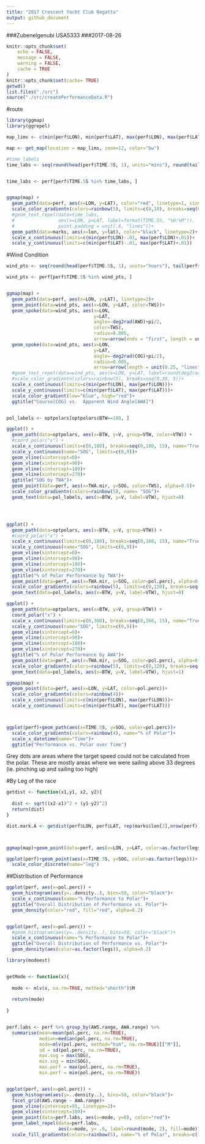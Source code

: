 ```yaml
---
title: "2017 Crescent Yacht Club Regatta"
output: github_document
---
```


###Zubenelgenubi USA5333
###2017-08-26


```r
knitr::opts_chunk$set(
	echo = FALSE,
	message = FALSE,
	warning = FALSE,
	cache = TRUE
)
knitr::opts_chunk$set(cache= TRUE)
getwd()
list.files("./src")
source("./src/createPerformanceData.R")

```


#route
```r
library(ggmap)
library(ggrepel)

map_lims <- c(min(perf$LON), min(perf$LAT), max(perf$LON), max(perf$LAT)) 

map <- get_map(location = map_lims, zoom=12, color="bw")

#time labels
time_labs <- seq(round(head(perf$TIME.5S, 1), units="mins"), round(tail(perf$TIME.5S, 1), units="hour"), by="30 mins")


time_labs <- perf[perf$TIME.5S %in% time_labs, ]


ggmap(map) + 
  geom_path(data=perf, aes(x=LON, y=LAT), color="red", linetype=1, size=1) +
  scale_color_gradientn(colors=rainbow(5), limits=c(0,10), breaks=seq(0,10, 2))+
  #geom_text_repel(data=time_labs, 
  #                aes(x=LON, y=LAT, label=format(TIME.5S, "%H:%M")), 
  #                point.padding = unit(.8, "lines"))+
  geom_path(data=marks, aes(x=lon, y=lat), color="black", linetype=2)+
  scale_x_continuous(limits=c(min(perf$LON)-.01, max(perf$LON)+.01))+
  scale_y_continuous(limits=c(min(perf$LAT)-.01, max(perf$LAT)+.01))

```


#Wind Condition
```r
wind_pts <- seq(round(head(perf$TIME.5S, 1), units="hours"), tail(perf$TIME.5S, 1), by="5 min")

wind_pts <- perf[perf$TIME.5S %in% wind_pts, ]


ggmap(map) + 
  geom_path(data=perf, aes(x=LON, y=LAT), linetype=2)+
  geom_point(data=wind_pts, aes(x=LON, y=LAT, color=TWS))+
  geom_spoke(data=wind_pts, aes(x=LON, 
                                y=LAT, 
                                angle=-deg2rad(AWD)+pi/2,
                                color=TWS),
                                radius=0.005, 
                                arrow=arrow(ends = "first", length = unit(0.25, "lines")))+
  geom_spoke(data=wind_pts, aes(x=LON, 
                                y=LAT, 
                                angle=-deg2rad(COG)+pi/2), 
                                radius=0.005,
                                arrow=arrow(length = unit(0.25, "lines")))+
  #geom_text_repel(data=wind_pts, aes(x=LON, y=LAT, label=round(deg2rad(COG),1)))+
  #scale_color_gradientn(colors=rainbow(5), breaks=seq(0,30, 5))+
  scale_x_continuous(limits=c(min(perf$LON), max(perf$LON)))+
  scale_y_continuous(limits=c(min(perf$LAT), max(perf$LAT)))+
  scale_color_gradient(low="blue", high="red")+
  ggtitle("Course[COG] vs.  Apparent Wind Angle[AWA]")



```


```r

pol_labels <- optpolars[optpolars$BTW==180, ]

ggplot() + 
  geom_path(data=optpolars, aes(x=BTW, y=V, group=VTW, color=VTW)) + 
  #coord_polar("x") + 
  scale_x_continuous(limits=c(0,180), breaks=seq(0,180, 15), name="True Wind Angle") + 
  scale_y_continuous(name="SOG", limits=c(0,9))+
  geom_vline(xintercept=0)+
  geom_vline(xintercept=90)+
  geom_vline(xintercept=180)+
  geom_vline(xintercept=270)+
  ggtitle("SOG by TWA")+
  geom_point(data=perf, aes(x=TWA.mir, y=SOG, color=TWS), alpha=0.5)+
  scale_color_gradientn(colors=rainbow(5), name= "SOG")+
  geom_text(data=pol_labels, aes(x=BTW, y=V, label=VTW), hjust=0)





```

```r
ggplot() + 
  geom_path(data=optpolars, aes(x=BTW, y=V, group=VTW)) + 
  #coord_polar("x") + 
  scale_x_continuous(limits=c(0,180), breaks=seq(0,180, 15), name="True Wind Angle") + 
  scale_y_continuous(name="SOG", limits=c(0,9))+
  geom_vline(xintercept=0)+
  geom_vline(xintercept=90)+
  geom_vline(xintercept=180)+
  geom_vline(xintercept=270)+
  ggtitle("% of Polar Performance by TWA")+
  geom_point(data=perf, aes(x=TWA.mir, y=SOG, color=pol.perc), alpha=0.5)+
  scale_color_gradientn(colors=rainbow(5), limits=c(0,120), breaks=seq(0,120, by=20), name= "% of Target")+
  geom_text(data=pol_labels, aes(x=BTW, y=V, label=VTW), hjust=0)

```


```r
ggplot() + 
  geom_path(data=optpolars, aes(x=BTW, y=V, group=VTW)) + 
  coord_polar("x") + 
  scale_x_continuous(limits=c(0,360), breaks=seq(0,360, 15), name="True Wind Angle") + 
  scale_y_continuous(name="SOG", limits=c(0,9))+
  geom_vline(xintercept=0)+
  geom_vline(xintercept=90)+
  geom_vline(xintercept=180)+
  geom_vline(xintercept=270)+
  ggtitle("% of Polar Performance by AWA")+
  geom_point(data=perf, aes(x=TWA.mir, y=SOG, color=pol.perc), alpha=0.5)+
  scale_color_gradientn(colors=rainbow(5), limits=c(0,120), breaks=seq(0,120, by=20), name= "% of Target")+
  geom_text(data=pol_labels, aes(x=BTW, y=V, label=VTW), hjust=1)


```

```r

ggmap(map) + 
  geom_point(data=perf, aes(x=LON, y=LAT, color=pol.perc))+
  scale_color_gradientn(colors=rainbow(4))+
  scale_x_continuous(limits=c(min(perf$LON), max(perf$LON)))+
  scale_y_continuous(limits=c(min(perf$LAT), max(perf$LAT)))




```

```r

ggplot(perf)+geom_path(aes(x=TIME.5S, y=SOG, color=pol.perc))+
  scale_color_gradientn(colors=rainbow(4), name="% of Polar")+
  scale_x_datetime(name="Time")+
  ggtitle("Performance vs. Polar over Time")

```

Grey dots are areas where the target speed could not be calculated from the polar.  These are mostly areas where we were sailing above 33 degrees (ie. pinching up and sailing too high)

#By Leg of the race
```r

getdist <- function(x1,y1, x2, y2){
  
  dist <- sqrt((x2-x1)^2 + (y1-y2)^2)
  return(dist)
}

dist.mark.A <- getdist(perf$LON, perf$LAT, rep(marks$lon[2],nrow(perf)), rep(marks$lat[2],nrow(perf)))



ggmap(map)+geom_point(data=perf, aes(x=LON, y=LAT, color=as.factor(legs)))

ggplot(perf)+geom_point(aes(x=TIME.5S, y=SOG, color=as.factor(legs)))+
  scale_color_discrete(name="leg")

```




##Distribution of Performance
```r
ggplot(perf, aes(x=pol.perc)) + 
  geom_histogram(aes(y=..density..), bins=50, color="black")+
  scale_x_continuous(name="% Performance to Polar")+
  ggtitle("Overall Distribution of Performance vs. Polar")+
  geom_density(color="red", fill="red", alpha=0.2)


ggplot(perf, aes(x=pol.perc)) + 
  #geom_histogram(aes(y=..density..), bins=50, color="black")+
  scale_x_continuous(name="% Performance to Polar")+
  ggtitle("Overall Distribution of Performance vs. Polar")+
  geom_density(aes(color=as.factor(legs)), alpha=0.2)
```





```r
library(modeest)


getMode <- function(x){
  
  mode <- mlv(x, na.rm=TRUE, method="shorth")$M
  
  return(mode)
  
}


perf.labs <- perf %>% group_by(AWS.range, AWA.range) %>% 
  summarise(mean=mean(pol.perc, na.rm=TRUE), 
            median=median(pol.perc, na.rm=TRUE),
            mode=mlv(pol.perc, method="hsm", na.rm=TRUE)[["M"]],
            sd = sd(pol.perc, na.rm=TRUE), 
            max.sog = max(SOG), 
            min.sog = min(SOG),
            max.perf = max(pol.perc, na.rm=TRUE),
            min.perf = min(pol.perc, na.rm=TRUE))


ggplot(perf, aes(x=pol.perc)) + 
  geom_histogram(aes(y=..density..), bins=50, color="black")+
  facet_grid(AWS.range ~ AWA.range)+
  geom_vline(xintercept=95, linetype=2)+
  geom_vline(xintercept=100)+
  geom_point(data=perf.labs, aes(x=mode, y=0), color="red")+
  geom_label_repel(data=perf.labs, 
                   aes(x=mode, y= .6, label=round(mode, 2), fill=mode))+
  scale_fill_gradientn(colors=rainbow(5), name="% of Polar", breaks=c(70, 80, 90, 100, 110))+ggtitle("Distribution Performance at Each Wind Angle & Speed Range ")





```




